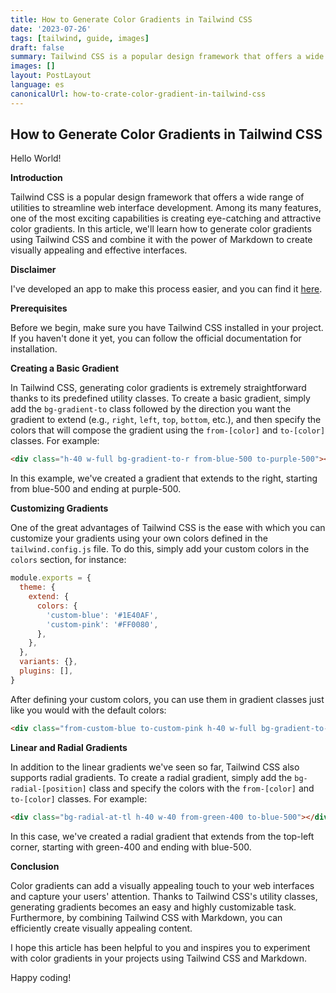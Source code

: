 ```yaml
---
title: How to Generate Color Gradients in Tailwind CSS
date: '2023-07-26'
tags: [tailwind, guide, images]
draft: false
summary: Tailwind CSS is a popular design framework that offers a wide range of utilities to streamline web interface development. Among its many features, one of the most exciting capabilities is creating eye-catching and attractive color gradients. In this article, we'll learn how to generate color gradients using Tailwind CSS and combine it with the power of Markdown to create visually appealing and effective interfaces.
images: []
layout: PostLayout
language: es
canonicalUrl: how-to-crate-color-gradient-in-tailwind-css
---
```


## How to Generate Color Gradients in Tailwind CSS

<div className="flex items-center justify-center rounded-lg bg-gradient-to-r from-red-500 to-orange-500 py-10 text-4xl font-bold">
  Hello World!
</div>

**Introduction**

Tailwind CSS is a popular design framework that offers a wide range of utilities to streamline web interface development. Among its many features, one of the most exciting capabilities is creating eye-catching and attractive color gradients. In this article, we'll learn how to generate color gradients using Tailwind CSS and combine it with the power of Markdown to create visually appealing and effective interfaces.

**Disclaimer**

I've developed an app to make this process easier, and you can find it [here](https://tailverse.tech/tailwind-gradient-generator).

**Prerequisites**

Before we begin, make sure you have Tailwind CSS installed in your project. If you haven't done it yet, you can follow the official documentation for installation.

**Creating a Basic Gradient**

In Tailwind CSS, generating color gradients is extremely straightforward thanks to its predefined utility classes. To create a basic gradient, simply add the `bg-gradient-to` class followed by the direction you want the gradient to extend (e.g., `right`, `left`, `top`, `bottom`, etc.), and then specify the colors that will compose the gradient using the `from-[color]` and `to-[color]` classes. For example:

```html
<div class="h-40 w-full bg-gradient-to-r from-blue-500 to-purple-500"></div>
```

In this example, we've created a gradient that extends to the right, starting from blue-500 and ending at purple-500.

**Customizing Gradients**

One of the great advantages of Tailwind CSS is the ease with which you can customize your gradients using your own colors defined in the `tailwind.config.js` file. To do this, simply add your custom colors in the `colors` section, for instance:

```js
module.exports = {
  theme: {
    extend: {
      colors: {
        'custom-blue': '#1E40AF',
        'custom-pink': '#FF0080',
      },
    },
  },
  variants: {},
  plugins: [],
}
```

After defining your custom colors, you can use them in gradient classes just like you would with the default colors:

```html
<div class="from-custom-blue to-custom-pink h-40 w-full bg-gradient-to-r"></div>
```

**Linear and Radial Gradients**

In addition to the linear gradients we've seen so far, Tailwind CSS also supports radial gradients. To create a radial gradient, simply add the `bg-radial-[position]` class and specify the colors with the `from-[color]` and `to-[color]` classes. For example:

```html
<div class="bg-radial-at-tl h-40 w-40 from-green-400 to-blue-500"></div>
```

In this case, we've created a radial gradient that extends from the top-left corner, starting with green-400 and ending with blue-500.

**Conclusion**

Color gradients can add a visually appealing touch to your web interfaces and capture your users' attention. Thanks to Tailwind CSS's utility classes, generating gradients becomes an easy and highly customizable task. Furthermore, by combining Tailwind CSS with Markdown, you can efficiently create visually appealing content.

I hope this article has been helpful to you and inspires you to experiment with color gradients in your projects using Tailwind CSS and Markdown.

Happy coding!
